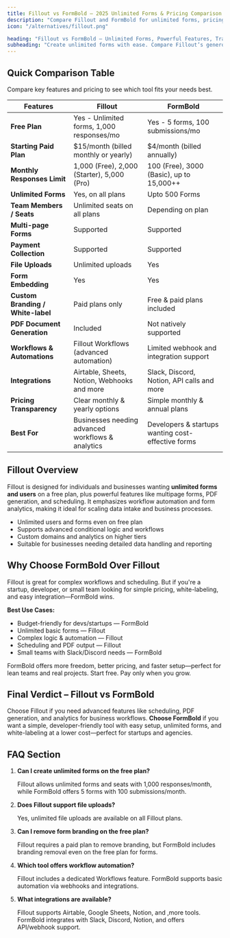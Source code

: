 ```yaml
---
title: Fillout vs FormBold – 2025 Unlimited Forms & Pricing Comparison
description: "Compare Fillout and FormBold for unlimited forms, pricing plans, and powerful form features. Discover which form builder offers the best value for developers and businesses."
icon: "/alternatives/fillout.png"

heading: "Fillout vs FormBold – Unlimited Forms, Powerful Features, Transparent Pricing"
subheading: "Create unlimited forms with ease. Compare Fillout’s generous free plan and premium tiers with FormBold’s flexible pricing and developer-friendly features."
---
```


## Quick Comparison Table

Compare key features and pricing to see which tool fits your needs best.

<div class="max-w-full overflow-x-auto text-left">
  <table>
	<thead>
	<tr>
	  <th>Features</th>
	  <th>Fillout</th>
	  <th>FormBold</th>
	</tr>
	</thead>
	<tbody>
	<tr>
	  <td><strong>Free Plan</strong></td>
	  <td>Yes - Unlimited forms, 1,000 responses/mo</td>
	  <td>Yes - 5 forms, 100 submissions/mo</td>
	</tr>
	<tr>
	  <td><strong>Starting Paid Plan</strong></td>
	  <td>$15/month (billed monthly or yearly)</td>
	  <td>$4/month (billed annually)</td>
	</tr>
	<tr>
	  <td><strong>Monthly Responses Limit</strong></td>
	  <td>1,000 (Free), 2,000 (Starter), 5,000 (Pro)</td>
	  <td>100 (Free), 3000 (Basic), up to 15,000++</td>
	</tr>
	<tr>
	  <td><strong>Unlimited Forms</strong></td>
	  <td>Yes, on all plans</td>
	  <td>Upto 500 Forms</td>
	</tr>
	<tr>
	  <td><strong>Team Members / Seats</strong></td>
	  <td>Unlimited seats on all plans</td>
	  <td>Depending on plan</td>
	</tr>
	<tr>
	  <td><strong>Multi-page Forms</strong></td>
	  <td>Supported</td>
	  <td>Supported</td>
	</tr>
	<tr>
	  <td><strong>Payment Collection</strong></td>
	  <td>Supported</td>
	  <td>Supported</td>
	</tr>
	<tr>
	  <td><strong>File Uploads</strong></td>
	  <td>Unlimited uploads</td>
	  <td>Yes</td>
	</tr>
	<tr>
	  <td><strong>Form Embedding</strong></td>
	  <td>Yes</td>
	  <td>Yes</td>
	</tr>
	<tr>
	  <td><strong>Custom Branding / White-label</strong></td>
	  <td>Paid plans only</td>
	  <td>Free & paid plans included</td>
	</tr>
	<tr>
	  <td><strong>PDF Document Generation</strong></td>
	  <td>Included</td>
	  <td>Not natively supported</td>
	</tr>
	<tr>
	  <td><strong>Workflows & Automations</strong></td>
	  <td>Fillout Workflows (advanced automation)</td>
	  <td>Limited webhook and integration support</td>
	</tr>
	<tr>
	  <td><strong>Integrations</strong></td>
	  <td>Airtable, Sheets, Notion, Webhooks and more</td>
	  <td>Slack, Discord, Notion, API calls and more</td>
	</tr>
	<tr>
	  <td><strong>Pricing Transparency</strong></td>
	  <td>Clear monthly & yearly options</td>
	  <td>Simple monthly & annual plans</td>
	</tr>
	<tr>
	  <td><strong>Best For</strong></td>
	  <td>Businesses needing advanced workflows & analytics</td>
	  <td>Developers & startups wanting cost-effective forms</td>
	</tr>
	</tbody>
  </table>
</div>

## Fillout Overview

Fillout is designed for individuals and businesses wanting **unlimited forms and users** on a free plan, plus powerful features like multipage forms, PDF generation, and scheduling. It emphasizes workflow automation and form analytics, making it ideal for scaling data intake and business processes.

- Unlimited users and forms even on free plan
- Supports advanced conditional logic and workflows
- Custom domains and analytics on higher tiers
- Suitable for businesses needing detailed data handling and reporting

## Why Choose FormBold Over Fillout

Fillout is great for complex workflows and scheduling. But if you're a startup, developer, or small team looking for simple pricing, white-labeling, and easy integration—FormBold wins.

**Best Use Cases:**

- Budget-friendly for devs/startups — FormBold
- Unlimited basic forms — Fillout
- Complex logic & automation — Fillout
- Scheduling and PDF output — Fillout
- Small teams with Slack/Discord needs — FormBold

FormBold offers more freedom, better pricing, and faster setup—perfect for lean teams and real projects. Start free. Pay only when you grow.

## Final Verdict – Fillout vs FormBold

Choose Fillout if you need advanced features like scheduling, PDF generation, and analytics for business workflows. **Choose FormBold** if you want a simple, developer-friendly tool with easy setup, unlimited forms, and white-labeling
at a lower cost—perfect for startups and agencies.

## FAQ Section

1. **Can I create unlimited forms on the free plan?**

	Fillout allows unlimited forms and seats with 1,000 responses/month, while FormBold offers 5 forms with 100 submissions/month.

2. **Does Fillout support file uploads?**

	Yes, unlimited file uploads are available on all Fillout plans.

3. **Can I remove form branding on the free plan?**

	Fillout requires a paid plan to remove branding, but FormBold includes branding removal even on the free plan for forms.

4. **Which tool offers workflow automation?**

	Fillout includes a dedicated Workflows feature. FormBold supports basic automation via webhooks and integrations.

5. **What integrations are available?**

	Fillout supports Airtable, Google Sheets, Notion, and ,more tools. FormBold integrates with Slack, Discord, Notion, and offers API/webhook support.
